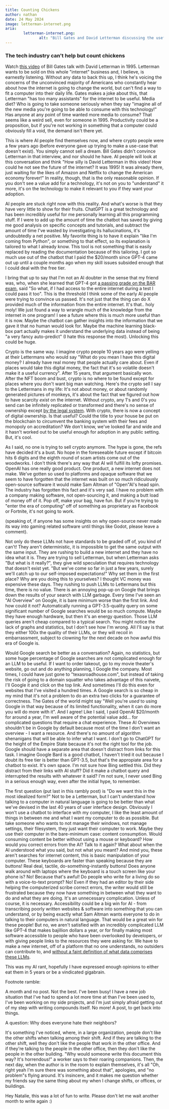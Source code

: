 ```yaml
--- 
title: Counting Chickens
author: nathan 
date: 24 May 2024 
image: letterman-internet.png
aria:
        letterman-internet.png:
               alt: "Bill Gates and David Letterman discussing the usefulness of the internet in 1995" 
---
```

### The tech industry can't help but count chickens 

Watch [this video](https://www.youtube.com/watch?v=fs-YpQj88ew) of Bill Gates talk with David Letterman in 1995.
Letterman wants to be sold on this whole "internet" business and, I believe, is earnestly listening. Without any
data to back this up, I think he's voicing the concerns of the unconvinced majority of Americans who constantly
hear about how the internet is going to change the world, but can't find a way to fit a computer into their daily
life. Gates makes a joke about this, that Letterman "has too many assistants" for the internet to be useful. Media
diet? Who is going to take someone seriously when they say "imagine all of the new media you're going to be able
to consume with this technology!" Has anyone at any point of time wanted more media to consume? That seems like a
weird sell, even for someone in 1995. Productivity could be a proposition, but if you're not working in something
that a computer could obviously fill a void, the demand isn't there yet.

This is where AI people find themselves now, and where crypto people were a few years ago (before everyone gave
up trying to make a use-case that doesn't exist). You simply cannot sell a dream. Bill Gates didn't convince Letterman
in that interview, and nor should he have. AI people will look at this conversation and think "How silly is David
Letterman in this video! How could he not see the future of the internet? It was 1995! It was already there, just
waiting for the likes of Amazon and Netflix to change the American economy forever!" In reality, though, that is
the only reasonable opinion. If you don't see a value add for a technology, it's not on you to "understand" it more,
it's on the technology to make it relevant to you if they want your adoption. 

AI people are stuck right now with this reality. And what's worse is that they have very little to show for their
fruits. ChatGPT is a great technology and has been incredibly useful for me personally learning all this programming
stuff. If I were to add up the amount of time the chatbot has saved by giving me good analysis on specific concepts
and tutorials, and subtract the amount of time I've wasted by investigating its hallucinations, it's undoubtedly
a net positive. My favorite thing is to have it explain "like I'm coming from Python", or something to that effect,
so its explanation is tailored to what I already know. This tool is not something that is easily replaced by reading
the documentation because of this tailoring. I got so much use out of the chatbot that I paid the $20/month since GPT-4
came out up until a couple months ago when my skill issues subsided enough that I could deal with the free tier.

I bring that up to say that I'm not an AI doubter in the sense that my friend was, who, when she learned that GPT-4 got
[a passing grade on the BAR exam](https://www.abajournal.com/web/article/latest-version-of-chatgpt-aces-the-bar-exam-with-score-in-90th-percentile),
said "So what, if I had access to the entire internet during a test I could pass it too". This is the threshold I think
some of the early AI people were trying to convince us passed. It's not just that the thing can do X provided much of
the information from the entire internet. It's that.. holy moly! We just found a way to wrangle much of the knowledge
from the internet in one program! I see a future where this is much more useful than it is now. Maybe the chatbot can
gather insights into the information that we gave it that no human would look for. Maybe the machine learning black-box
part actually makes it understand the underlying data instead of being "a very fancy auto-predict" (I hate this response
the most). Unlocking this could be huge.

Crypto is the same way. I imagine crypto people 10 years ago were yelling at their Lettermans who would say 
"What do you mean I have this digital money? I already have real money that people actually care about. 
Even if places would take this digital money, the fact that it's so volatile doesn't make
it a useful currency". After 15 years, that argument basically won. After the NFT boom and bust, crypto is no where to 
be found except for places where you don't want big man watching. 
Here's the crypto sell I say to the Lettermans in my life: It's not about money, or
about randomly generated pictures of monkeys, it's about the fact that we figured out how to have
scarcity *exist* on the internet. Without crypto, any 1's and 0's you send can be infinitely replicated or transformed
and there's no sense of ownership except [by the legal system](https://www.youtube.com/watch?v=C6aeL83z_9Y). With crypto,
there is now a concept of digital ownership. Is that useful? Could the title to your house be put on the blockchain to circumvent the banking system with
their fees and monopoly on accreditation? We don't know, we've looked far and wide and it hasn't worked out to be useful enough for
adoption in any public setting. But, it's cool.

As I said, no one is trying to sell crypto anymore. The hype is gone, the refs have decided it's a bust. No hope in
the foreseeable future except if bitcoin hits 6 digits and the eighth round of scam artists come out of the woodworks.
I don't think there's any way that AI will fulfill its lofty promises. OpenAI has one really good product. One product,
a new internet does not make. We've gotten so used to platforms and opaque software that we seem to have forgotten that
the internet was built on so much ridiculously open-source software it would make Sam Altman of "Open"AI's head spin.
The industry has forgotten this fact and it's very sad. I have no problem with a company making software, not
open-sourcing it, and making a butt load of money off of it. Pop off, make your bag, have fun. But if you're trying to
"enter the era of computing" off of something as proprietary as Facebook or Fortnite, it's not going to work. 

(speaking of, if anyone has some
insights on why open-source never made its way into gaming related software until things like Godot, please leave a comment). 

Not only do these LLMs not have standards to be graded off of, you kind of can't! They aren't deterministic, it is
impossible to get the same output with the same input. They are rushing to build a new internet and they have no
idea what it is. They are trying to sell Letterman, but when Letterman asks "But what is it really?", they give
wild speculation that requires technology that doesn't exist yet. "But we've come so far in just a few years, surely
we'll catch up to our self-imposed expectations!" Why set them in the first place? Why are you doing this to yourselves?
I thought VC money was expensive these days. They rushing to push LLMs to Lettermans but this time, there is no value.
There is an annoying pop-up on Google that brings down the results of your search with LLM garbage. Every time I've seen
an "AI Overview" on Google, it is bare minimum worse than the first link. And how could it not? Automatically running a
GPT-3.5-quality query on some significant number of Google searches would be so much compute. Maybe they have enough hardware,
but then it's an energy question. Those LLM queries aren't cheap compared to a typical search. You might notice the lack
of graphs and statistics, but I don't see how I'm wrong. All I'll say is that they either 100x the quality of their LLMs,
or they will recoil in embarrassment, subject to clowning for the next decade on how awful this era of Google is.

Would Google search be better as a conversation? Again,
no statistics, but some huge percentage of Google searches are not complicated enough for an LLM to be useful. If I want to order
takeout, go to my movie theater's website, go out and do anything planning, I Google the company. Most times, I could have just gone
to "texasroadhouse.com", but instead of taking the risk of going to a domain squatter who takes advantage of this naivete, I'll Google
it and click on the top link. And sometimes I'll do this even for websites that I've visited a hundred times. A Google search is
so cheap in my mind that it's not a problem to do an extra two clicks for a guarantee of correctness. The Gates of the world
might say "Well you're *used* to using Google in that way because of its limited functionality, when it can do more you
will do more with it". And I agree! Like I said, I paid OpenAI $20/month for around a year, I'm well aware of the potential
value add... for complicated questions that require a chat experience. These AI Overviews shouldn't be in Google by default 
because most of the time I don't want an overview - I want a resource. And there's no amount of algorithm shenanigans that will 
be able to infer what I want. I don't go to ChatGPT for the height of the Empire State because it's not the right tool for the
job. Google should have a separate area that doesn't distract from links for this task. I imagine Google Bard is a good chatbot,
I haven't tried it out because I doubt its free tier is better than GPT-3.5, but that's the appropiate area for a chatbot to exist.
It's own space. I'm not sure how Bing settled this. Did they distract from their links with AI stuff? Did it make a chatbot query
and interrupted the results with whatever it said? I'm not sure, I never used Bing in a serious enough way, even after the initial hype, 
to remember.


The first question (put last in this rambly post) is "Do we want this in the most idealized form?" Not to be a Letterman,
but I can't understand how talking to a computer in natural language is going to be better than what we've devised in the
last 40 years of user interface design. Obviously I won't use a chatbot to interface with my computer, I like the least amount of 
things in between me and what I want my computer to do as possible. But take someone who wants to not manage their windows, not manage
settings, their filesystem, they just want their computer to work. Maybe they use their computer in the bare-minimum case: content consumption.
Would consuming content be better without using a mouse or keyboard? How would you correct errors from the AI? Talk to it again?
What about when the AI understood what you said, but not what you meant? And mind you, these aren't searches for internet content, 
this is basic manipulation of your computer. These keyboards are faster than speaking because they are buttons! Real deal, tactile,
do-something-instantly buttons! Does anyone walk around with laptops where the keyboard is a touch screen like your phone is? No!
Because that's awful! Do people who write for a living do so with a voice-to-text prompt? No! Even if they had an editor by their
side helping the computerized scribe correct errors, the writer would still be frustrated because they now have something in between
what they want to do and what they are doing. It's an unnecessary complication. Unless of course, it is necessary. Accessibility could
be a big win for AI - from transcribing poorly written websites & software into something that you can understand, or by being
exactly what Sam Altman wants everyone to do in talking to their computers in natural language. That would be a great win for
these people! But no, we aren't satisfied with an incredibly complicated LLM like GPT-4 that makes bajillion dollars a year,
or for finally making most software accessible to people who have been overlooked by developers, or with giving people links
to the resources they were asking for. We have to make a new internet, off of a platform that no one understands, no outsiders
can contribute to, and [without a faint definition of what data comprises these LLMs](https://twitter.com/tsarnick/status/1768021821595726254).  

This was my AI rant, hopefully I have expressed enough opinions to either eat them in 5 years or be a vindicated gigabrain.

Footnote ramble:

A month and no post. Not the best. I've been busy! I have a new job situation that I've had to spend a lot more
time at than I've been used to, I've been working on my side projects, and I'm just simply afraid getting out of
my step with writing compounds itself. No more! A post, to get back into things.

A question: Why does everyone hate their neighbors?

It's something I've noticed, where, in a large organization, people don't like the other shifts when talking
among their shift. And if they are talking to the other shift, well they don't like the people that work
in the other office. And if they're talking to the people in the other office, then they don't like the
people in the other building. "Why would someone write this document this way? It's horrendous!" a worker says to their roaring companions.
Then, the next day, when the author is in the room to explain themselves, it's all "Oh, right yeah I'm sure there
was something about that", apologies, and "no problem"s flying around. It's insincere, and it makes me question
whether my friends say the same thing about my when I change shifts, or offices, or buildings.

Hey Natalie, this was a lot of fun to write. Please don't let me wait another month to write again :)
